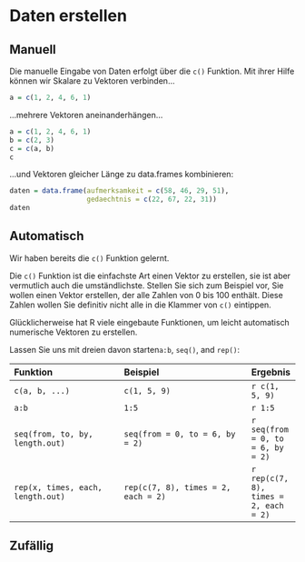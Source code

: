 # Daten erstellen

## Manuell

Die manuelle Eingabe von Daten erfolgt über die `c()` Funktion. Mit ihrer Hilfe können wir Skalare zu Vektoren verbinden...

```r
a = c(1, 2, 4, 6, 1)
```

...mehrere Vektoren aneinanderhängen...

```r
a = c(1, 2, 4, 6, 1)
b = c(2, 3)
c = c(a, b)
c
```

...und Vektoren gleicher Länge zu data.frames kombinieren:

```r
daten = data.frame(aufmerksamkeit = c(58, 46, 29, 51),
                   gedaechtnis = c(22, 67, 22, 31))
daten
```

## Automatisch

Wir haben bereits die `c()` Funktion gelernt.

Die `c()` Funktion ist die einfachste Art einen Vektor zu erstellen, sie ist aber vermutlich auch die umständlichste. Stellen Sie sich zum Beispiel vor, Sie wollen einen Vektor erstellen, der alle Zahlen von 0 bis 100 enthält. Diese Zahlen wollen Sie definitiv nicht alle in die Klammer von `c()` eintippen.

Glücklicherweise hat R viele eingebaute Funktionen, um leicht automatisch numerische Vektoren zu erstellen. 

Lassen Sie uns mit dreien davon starten`a:b`, `seq()`, and `rep()`:

| Funktion| Beispiel|Ergebnis |
|:-------------------------|:-----------------------------|:----------|
|     `c(a, b, ...)`|    `c(1, 5, 9)` |`r c(1, 5, 9)`     |
|     `a:b`|    `1:5`|`r 1:5`    |
|     `seq(from, to, by, length.out)`|    `seq(from = 0, to = 6, by = 2)`|`r seq(from = 0, to = 6, by = 2)`     |
|     `rep(x, times, each, length.out)`|    `rep(c(7, 8), times = 2, each = 2)`|`r rep(c(7, 8), times = 2, each = 2)`     |



## Zufällig

